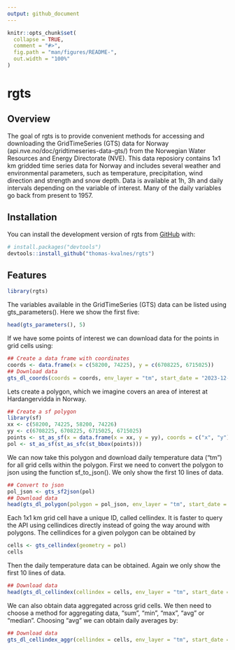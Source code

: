 ```yaml
---
output: github_document
---
```


<!-- README.md is generated from README.Rmd. Please edit that file -->

```r
knitr::opts_chunk$set(
  collapse = TRUE,
  comment = "#>",
  fig.path = "man/figures/README-",
  out.width = "100%"
)
```

# rgts

<!-- badges: start -->
<!-- badges: end -->

## Overview

The goal of rgts is to provide convenient methods for accessing and downloading the GridTimeSeries (GTS) data for Norway (api.nve.no/doc/gridtimeseries-data-gts/) from the Norwegian Water Resources and Energy Directorate (NVE). This data reposiory contains 1x1 km gridded time series data for Norway and includes several weather and environmental parameters, such as temperature, precipitation, wind direction and strength and snow depth. Data is available at 1h, 3h and daily intervals depending on the variable of interest. Many of the daily variables go back from present to 1957.

## Installation

You can install the development version of rgts from [GitHub](https://github.com/) with:

``` r
# install.packages("devtools")
devtools::install_github("thomas-kvalnes/rgts")
```

## Features

```r
library(rgts)
```

The variables available in the GridTimeSeries (GTS) data can be listed using gts_parameters(). Here we show the first five:

```r
head(gts_parameters(), 5)
```

If we have some points of interest we can download data for the points in grid cells using:

```r
## Create a data frame with coordinates
coords <- data.frame(x = c(58200, 74225), y = c(6708225, 6715025))
## Download data
gts_dl_coords(coords = coords, env_layer = "tm", start_date = "2023-12-01", end_date = "2023-12-02")

```

Lets create a polygon, which we imagine covers an area of interest at Hardangervidda in Norway.

```r
## Create a sf polygon
library(sf)
xx <- c(58200, 74225, 58200, 74226)
yy <- c(6708225, 6708225, 6715025, 6715025)
points <- st_as_sf(x = data.frame(x = xx, y = yy), coords = c("x", "y"), crs = 25833)
pol <- st_as_sf(st_as_sfc(st_bbox(points)))
```

We can now take this polygon and download daily temperature data ("tm") for all grid cells within the polygon. First we need to convert the polygon to json using the function sf_to_json(). We only show the first 10 lines of data.

```r
## Convert to json
pol_json <- gts_sf2json(pol)
## Download data
head(gts_dl_polygon(polygon = pol_json, env_layer = "tm", start_date = "2023-12-01", end_date = "2023-12-01"), 10)
```

Each 1x1 km grid cell have a unique ID, called cellindex. It is faster to query the API using cellindices directly instead of going the way around with polygons. The cellindices for a given polygon can be obtained by

```r
cells <- gts_cellindex(geometry = pol)
cells
```

Then the daily temperature data can be obtained. Again we only show the first 10 lines of data.

```r
## Download data
head(gts_dl_cellindex(cellindex = cells, env_layer = "tm", start_date = "2023-12-01", end_date = "2023-12-01"), 10)
```

We can also obtain data aggregated across grid cells. We then need to choose a method for aggregating data, "sum", "min", "max", "avg" or "median". Choosing "avg" we can obtain daily averages by:

```r
## Download data
gts_dl_cellindex_aggr(cellindex = cells, env_layer = "tm", start_date = "2023-12-01", end_date = "2023-12-10", method = "avg")
```

